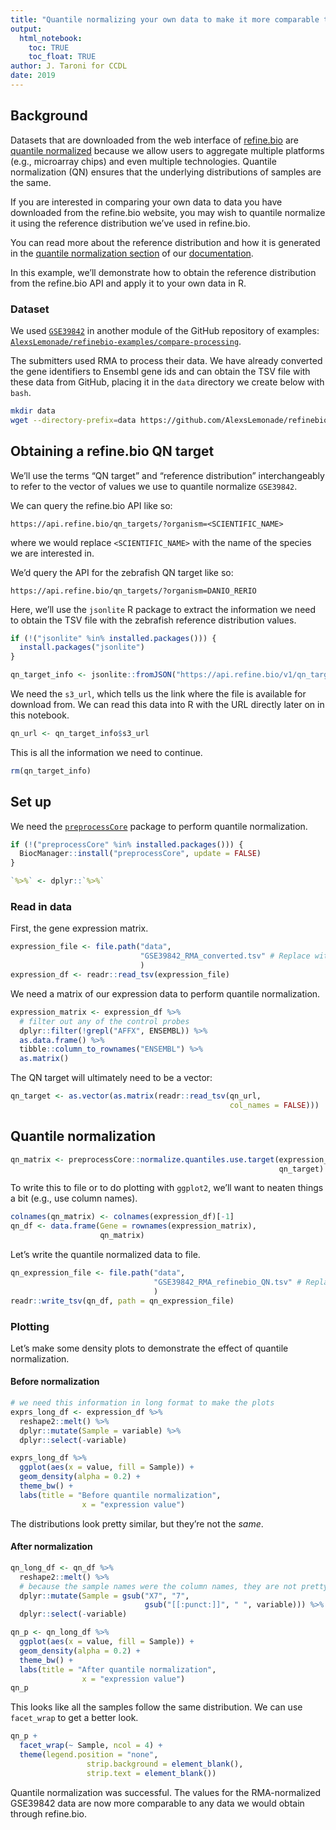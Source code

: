 ```yaml
---
title: "Quantile normalizing your own data to make it more comparable to refine.bio data"
output: 
  html_notebook:
    toc: TRUE
    toc_float: TRUE
author: J. Taroni for CCDL
date: 2019
---
```


## Background

Datasets that are downloaded from the web interface of 
[refine.bio](http://www.refine.bio) are 
[quantile normalized](https://en.wikipedia.org/wiki/Quantile_normalization) 
because we allow users to aggregate multiple platforms (e.g., microarray 
chips) and even multiple technologies.
Quantile normalization (QN) ensures that the underlying distributions of samples
are the same.

If you are interested in comparing your own data to data you have downloaded
from the refine.bio website, you may wish to quantile normalize it using the
reference distribution we've used in refine.bio.

You can read more about the reference distribution and how it is generated in 
the [quantile normalization section](http://docs.refine.bio/en/latest/main_text.html#quantile-normalization) 
of our [documentation](http://docs.refine.bio/en/latest/).

In this example, we'll demonstrate how to obtain the reference distribution
from the refine.bio API and apply it to your own data in R.

### Dataset

We used [`GSE39842`](https://www.ncbi.nlm.nih.gov/geo/query/acc.cgi?acc=GSE39842) 
in another module of the GitHub repository of examples: [`AlexsLemonade/refinebio-examples/compare-processing`](https://github.com/AlexsLemonade/refinebio-examples/tree/master/compare-processing).

The submitters used RMA to process their data. 
We have already converted the gene identifiers to Ensembl gene ids and can
obtain the TSV file with these data from GitHub, placing it in the `data` 
directory we create below with `bash`.

```bash
mkdir data
wget --directory-prefix=data https://github.com/AlexsLemonade/refinebio-examples/raw/c97cad6a8342d9bb54f120dbd7c7f12b03e3f799/compare-processing/data/GSE39842_RMA_converted.tsv # Replace with link to desired RMA converted file
```

## Obtaining a refine.bio QN target 

We'll use the terms "QN target" and "reference distribution" interchangeably to
refer to the vector of values we use to quantile normalize `GSE39842`.

We can query the refine.bio API like so:

```
https://api.refine.bio/qn_targets/?organism=<SCIENTIFIC_NAME>
```

where we would replace `<SCIENTIFIC_NAME>` with the name of the species we are
interested in.

We'd query the API for the zebrafish QN target like so:

```
https://api.refine.bio/qn_targets/?organism=DANIO_RERIO
```

Here, we'll use the `jsonlite` R package to extract the information we need to
obtain the TSV file with the zebrafish reference distribution values. 

```r
if (!("jsonlite" %in% installed.packages())) {
  install.packages("jsonlite")
}

qn_target_info <- jsonlite::fromJSON("https://api.refine.bio/v1/qn_targets/danio_rerio")
```

We need the `s3_url`, which tells us the link where the file is available for
download from.
We can read this data into R with the URL directly later on in this notebook.

```r
qn_url <- qn_target_info$s3_url
```

This is all the information we need to continue.

```r
rm(qn_target_info)
```

## Set up 

We need the [`preprocessCore`](https://bioconductor.org/packages/release/bioc/html/preprocessCore.html) 
package to perform quantile normalization. 

```r
if (!("preprocessCore" %in% installed.packages())) {
  BiocManager::install("preprocessCore", update = FALSE)
}
```

```r
`%>%` <- dplyr::`%>%`
```

### Read in data

First, the gene expression matrix.

```r
expression_file <- file.path("data",
                             "GSE39842_RMA_converted.tsv" # Replace with name of desired expression file
                             )
expression_df <- readr::read_tsv(expression_file)
```

We need a matrix of our expression data to perform quantile normalization.

```r
expression_matrix <- expression_df %>%
  # filter out any of the control probes
  dplyr::filter(!grepl("AFFX", ENSEMBL)) %>%
  as.data.frame() %>%
  tibble::column_to_rownames("ENSEMBL") %>%
  as.matrix()
```

The QN target will ultimately need to be a vector:

```r
qn_target <- as.vector(as.matrix(readr::read_tsv(qn_url,
                                                 col_names = FALSE)))
```

## Quantile normalization

```r
qn_matrix <- preprocessCore::normalize.quantiles.use.target(expression_matrix,
                                                            qn_target)
```

To write this to file or to do plotting with `ggplot2`, we'll want to neaten 
things a bit (e.g., use column names).

```r
colnames(qn_matrix) <- colnames(expression_df)[-1]
qn_df <- data.frame(Gene = rownames(expression_matrix),
                    qn_matrix)
```

Let's write the quantile normalized data to file.

```r
qn_expression_file <- file.path("data",
                                "GSE39842_RMA_refinebio_QN.tsv" # Replace with relevant output quantile normalized file name
                                )
readr::write_tsv(qn_df, path = qn_expression_file)
```

### Plotting

Let's make some density plots to demonstrate the effect of quantile 
normalization.

#### Before normalization

```r
# we need this information in long format to make the plots
exprs_long_df <- expression_df %>% 
  reshape2::melt() %>%
  dplyr::mutate(Sample = variable) %>%
  dplyr::select(-variable)
```

```r
exprs_long_df %>%
  ggplot(aes(x = value, fill = Sample)) +
  geom_density(alpha = 0.2) +
  theme_bw() +
  labs(title = "Before quantile normalization",
                x = "expression value")
```

The distributions look pretty similar, but they're not the _same_.

#### After normalization

```r
qn_long_df <- qn_df %>% 
  reshape2::melt() %>%
  # because the sample names were the column names, they are not pretty!
  dplyr::mutate(Sample = gsub("X7", "7", 
                              gsub("[[:punct:]]", " ", variable))) %>%
  dplyr::select(-variable) 
```

```r
qn_p <- qn_long_df %>%
  ggplot(aes(x = value, fill = Sample)) +
  geom_density(alpha = 0.2) +
  theme_bw() +
  labs(title = "After quantile normalization",
                x = "expression value")
qn_p
```

This looks like all the samples follow the same distribution.
We can use `facet_wrap` to get a better look.

```r
qn_p +
  facet_wrap(~ Sample, ncol = 4) +
  theme(legend.position = "none",
                 strip.background = element_blank(),
                 strip.text = element_blank())
```

Quantile normalization was successful.
The values for the RMA-normalized GSE39842 data are now more comparable to any
data we would obtain through refine.bio.
